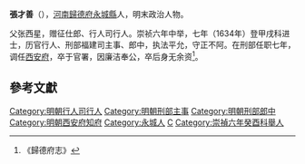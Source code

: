 '''張才善'''（{{bd|？||？||catIdx=Z}}），[[河南|河南]][[歸德府|歸德府]][[永城縣|永城縣]]人，明末政治人物。

父张西星，赠征仕郎、行人司行人。崇祯六年中举，七年（1634年）登甲戌科进士，历官行人、刑部福建司主事、郎中，执法平允，守正不阿。在刑部任职七年，调任[[西安府|西安府]]，卒于官署，因廉洁奉公，卒后身无余资<ref>《歸德府志》</ref>。

==參考文獻==
{{reflist}}

{{崇禎七年甲戌科殿試金榜}}
{{DEFAULTSORT:Zhang張}}
{{明朝官员小作品}}
[[Category:明朝行人司行人|Category:明朝行人司行人]]
[[Category:明朝刑部主事|Category:明朝刑部主事]]
[[Category:明朝刑部郎中|Category:明朝刑部郎中]]
[[Category:明朝西安府知府|Category:明朝西安府知府]]
[[Category:永城人|Category:永城人]]
[[Category:张姓|C]]
[[Category:崇禎六年癸酉科舉人|Category:崇禎六年癸酉科舉人]]